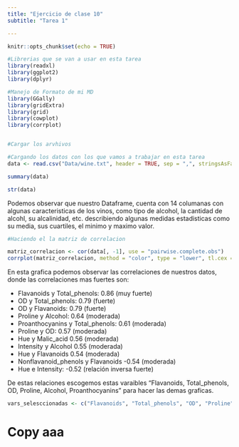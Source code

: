 ```yaml
---
title: "Ejercicio de clase 10"
subtitle: "Tarea 1"

---
```

```r
knitr::opts_chunk$set(echo = TRUE)

#Librerias que se van a usar en esta tarea
library(readxl)
library(ggplot2)
library(dplyr)

#Manejo de Formato de mi MD
library(GGally)
library(gridExtra)
library(grid)
library(cowplot)
library(corrplot)


#Cargar los arvhivos

#Cargando los datos con los que vamos a trabajar en esta tarea
data <- read.csv("Data/wine.txt", header = TRUE, sep = ",", stringsAsFactors = FALSE)

```

```r

summary(data)

str(data)

```

Podemos observar que nuestro Dataframe, cuenta con 14 columanas con algunas caracteristicas de los vinos, como tipo de alcohol, la cantidad de alcohl, su alcalinidad, etc. describiendo algunas medidas estadisticas como su media, sus cuartiles, el minimo y maximo valor.


```r
#Haciendo el la matriz de correlacion

matriz_correlacion <- cor(data[, -1], use = "pairwise.complete.obs")
corrplot(matriz_correlacion, method = "color", type = "lower", tl.cex = 0.8, addCoef.col = "black")

```

En esta grafica podemos observar las correlaciones de nuestros datos, donde las correlaciones mas fuertes son:

- Flavanoids y Total_phenols:           0.86 (muy fuerte)
- OD y Total_phenols:                   0.79 (fuerte)
- OD y Flavanoids:                      0.79 (fuerte)
- Proline y Alcohol:                    0.64 (moderada)
- Proanthocyanins y Total_phenols:      0.61 (moderada)
- Proline y OD:                         0.57 (moderada)
- Hue y Malic_acid                      0.56 (moderada)
- Intensity y Alcohol                   0.55 (moderada)
- Hue y Flavanoids                      0.54 (moderada)
- Nonflavanoid_phenols y Flavanoids    -0.54 (moderada)
- Hue e Intensity:                     -0.52 (relación inversa fuerte)

De estas relaciones  escogemos estas varaibles "Flavanoids, Total_phenols, OD, Proline, Alcohol, Proanthocyanins" para hacer las demas graficas.


```r
vars_selesccionadas <- c("Flavanoids", "Total_phenols", "OD", "Proline", "Alcohol", "Proanthocyanins")

```




# Copy aaa
```r


```